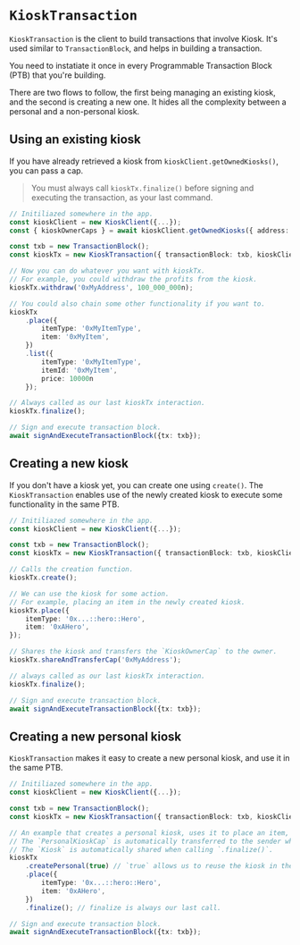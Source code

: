 # `KioskTransaction`

`KioskTransaction` is the client to build transactions that involve Kiosk. It's used similar to
`TransactionBlock`, and helps in building a transaction.

You need to instatiate it once in every Programmable Transaction Block (PTB) that you're building.

There are two flows to follow, the first being managing an existing kiosk, and the second is
creating a new one. It hides all the complexity between a personal and a non-personal kiosk.

## Using an existing kiosk

If you have already retrieved a kiosk from `kioskClient.getOwnedKiosks()`, you can pass a cap.

> You must always call `kioskTx.finalize()` before signing and executing the transaction, as your last
> command.

```typescript
// Initiliazed somewhere in the app.
const kioskClient = new KioskClient({...});
const { kioskOwnerCaps } = await kioskClient.getOwnedKiosks({ address: '0xMyAddress'});

const txb = new TransactionBlock();
const kioskTx = new KioskTransaction({ transactionBlock: txb, kioskClient, cap: kioskOwnerCaps[0] });

// Now you can do whatever you want with kioskTx.
// For example, you could withdraw the profits from the kiosk.
kioskTx.withdraw('0xMyAddress', 100_000_000n);

// You could also chain some other functionality if you want to.
kioskTx
    .place({
        itemType: '0xMyItemType',
        item: '0xMyItem',
    })
    .list({
        itemType: '0xMyItemType',
        itemId: '0xMyItem',
        price: 10000n
    });

// Always called as our last kioskTx interaction.
kioskTx.finalize();

// Sign and execute transaction block.
await signAndExecuteTransactionBlock({tx: txb});
```

## Creating a new kiosk

If you don't have a kiosk yet, you can create one using `create()`. The `KioskTransaction` enables
use of the newly created kiosk to execute some functionality in the same PTB.

```typescript
// Initiliazed somewhere in the app.
const kioskClient = new KioskClient({...});

const txb = new TransactionBlock();
const kioskTx = new KioskTransaction({ transactionBlock: txb, kioskClient });

// Calls the creation function.
kioskTx.create();

// We can use the kiosk for some action.
// For example, placing an item in the newly created kiosk.
kioskTx.place({
    itemType: '0x...::hero::Hero',
    item: '0xAHero',
});

// Shares the kiosk and transfers the `KioskOwnerCap` to the owner.
kioskTx.shareAndTransferCap('0xMyAddress');

// always called as our last kioskTx interaction.
kioskTx.finalize();

// Sign and execute transaction block.
await signAndExecuteTransactionBlock({tx: txb});
```

## Creating a new personal kiosk

`KioskTransaction` makes it easy to create a new personal kiosk, and use it in the same PTB.

```typescript
// Initiliazed somewhere in the app.
const kioskClient = new KioskClient({...});

const txb = new TransactionBlock();
const kioskTx = new KioskTransaction({ transactionBlock: txb, kioskClient });

// An example that creates a personal kiosk, uses it to place an item, and shares it.
// The `PersonalKioskCap` is automatically transferred to the sender when calling `.finalize()`.
// The `Kiosk` is automatically shared when calling `.finalize()`.
kioskTx
    .createPersonal(true) // `true` allows us to reuse the kiosk in the same PTB. If we pass false, we can only call `kioskTx.finalize()`.
    .place({
        itemType: '0x...::hero::Hero',
        item: '0xAHero',
    })
    .finalize(); // finalize is always our last call.

// Sign and execute transaction block.
await signAndExecuteTransactionBlock({tx: txb});
```
